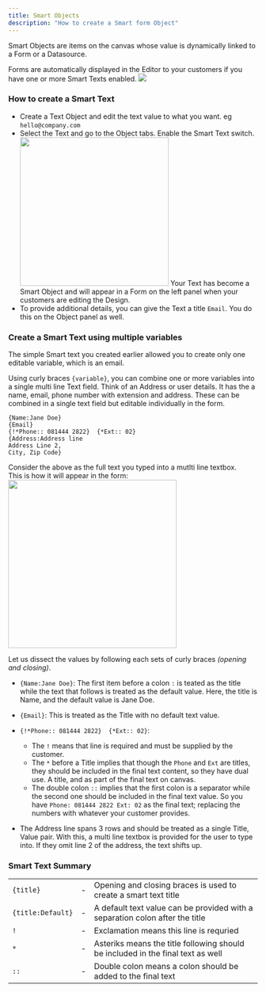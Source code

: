 ```yaml
---
title: Smart Objects
description: "How to create a Smart form Object"
---
```


Smart Objects are items on the canvas whose value is dynamically linked to a Form or a Datasource.

<Tip title="Editor showing the Form on the left panel">
    Forms are automatically displayed in the Editor to your customers if you have one or more Smart Texts enabled.
    <Frame>
        <img src="/images/object-form.png" />
    </Frame>
</Tip>

### How to create a Smart Text

-   Create a Text Object and edit the text value to what you want. eg `hello@company.com`
-   Select the Text and go to the Object tabs. Enable the Smart Text switch.
    <img width="300" src="images/smart-text-switch.png" />
    Your Text has become a Smart Object and will appear in a Form on the left panel when your customers are editing the Design.
-   To provide additional details, you can give the Text a title `Email`. You do this on the Object panel as well.


### Create a Smart Text using multiple variables

The simple Smart text you created earlier allowed you to create only one editable variable, which is an email.

Using curly braces `{variable}`, you can combine one or more variables into a single multi line Text field.
Think of an Address or user details. It has the a name, email, phone number with extension and address. These can be combined in a single text field but editable individually in the form.

```Text
{Name:Jane Doe}
{Email}
{!*Phone:: 081444 2822}  {*Ext:: 02}
{Address:Address line
Address Line 2,
City, Zip Code}
```
Consider the above as the full text you typed into a mutlti line textbox.
<br/>This is how it will appear in the form:
<img width="340" src="/images/smart-text-multi.png" />

Let us dissect the values by following each sets of curly braces *(opening and closing)*.

-   `{Name:Jane Doe}`: The first item before a colon `:` is teated as the title while the text that follows is treated as the default value. Here, the title is Name, and the default value is Jane Doe.

-   `{Email}`: This is treated as the Title with no default text value.

-   `{!*Phone:: 081444 2822}  {*Ext:: 02}`:
    -   The `!` means that line is required and must be supplied by the customer.
    -   The `*` before a Title implies that though the `Phone` and `Ext` are titles, they should be included in the final text content, so they have dual use. A title, and as part of the final text on canvas.
    -   The double colon `::` implies that the first colon is a separator while the second one should be included in the final text value. So you have `Phone: 081444 2822 Ext: 02` as the final text; replacing the numbers with whatever your customer provides.

-   The Address line spans 3 rows and should be treated as a single Title, Value pair. With this, a multi line textbox is provided for the user to type into. If they omit line 2 of the address, the text shifts up.


### Smart Text Summary

|   |   |  |
| --- | --- | --- |
| `{title}` | - | Opening and closing braces is used to create a smart text title |
| `{title:Default}` | - | A default text value can be provided with a separation colon after the title |
| `!` | - | Exclamation means this line is requried |
| `*` | - | Asteriks means the title following should be included in the final text as well |
| `::` | - | Double colon means a colon should be added to the final text |
